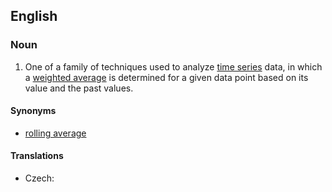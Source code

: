 ==English==
{{wikipedia}}

===Noun===
{{en-noun}}

# {{lb|en|statistics}} One of a family of techniques used to analyze [[time series]] data, in which a [[weighted average]] is determined for a given data point based on its value and the past values.

====Synonyms====
* [[rolling average]]

====Translations====
{{trans-top|statistical technique}}
* Czech: {{t|cs|klouzavý průměr|m}}
{{trans-mid}}
{{trans-bottom}}